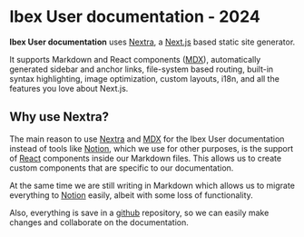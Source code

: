 
# Ibex User documentation - 2024

**Ibex User documentation** uses [Nextra](https://nextra.vercel.app/), a [Next.js](https://nextjs.org) based static site generator.

It supports Markdown and React components ([MDX](https://mdxjs.com/)),
automatically generated sidebar and anchor links, file-system based routing,
built-in syntax highlighting, image optimization, custom layouts, i18n, and all the features you love about Next.js.


## Why use Nextra?

The main reason to use [Nextra](https://nextra.vercel.app/) and [MDX](https://mdxjs.com/) for the Ibex User documentation instead of tools
like [Notion](https://www.notion.so/), which we use for other purposes, is the support of [React](https://reactjs.org/)
components inside our Markdown files. This allows us to create custom components that are specific to our documentation.

At the same time we are still writing in Markdown which allows us to migrate everything to [Notion](https://www.notion.so/)
easily, albeit with some loss of functionality.

Also, everything is save in a [github](https://github.com/Ibex-CRM/ibex-user-docs) repository, so we can easily make changes
and collaborate on the documentation.
